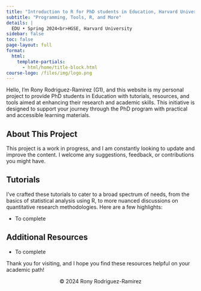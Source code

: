```yaml
---
title: "Introduction to R for PhD students in Education, Harvard University"
subtitle: "Programming, Tools, R, and More"
details: |
  EDU • Spring 2024<br>HGSE, Harvard University
sidebar: false
toc: false
page-layout: full
format:
  html:
    template-partials:
      - html/home/title-block.html
course-logo: /files/img/logo.png
---
```


::::: {.home}

Hello, I'm Rony Rodriguez-Ramirez (G1), and this website is my personal project to provide PhD students in Education with tutorials, resources, and tools aimed at enhancing their research and academic skills. This initiative is designed to support your journey through the PhD program with practical and accessible learning materials.

## About This Project

This project is a work in progress, and I am constantly looking to update and improve the content. I welcome any suggestions, feedback, or contributions you might have.

## Tutorials

I've crafted these tutorials to cater to a broad spectrum of needs, from the basics of statistical analysis using R, to more nuanced discussions on quantitative research methodologies. Here are a few highlights:

- To complete

## Additional Resources

- To complete

Thank you for visiting, and I hope you find these resources helpful on your academic path!

:::::

<footer>
<p align="center">© 2024 Rony Rodriguez-Ramirez </p>
</footer>

